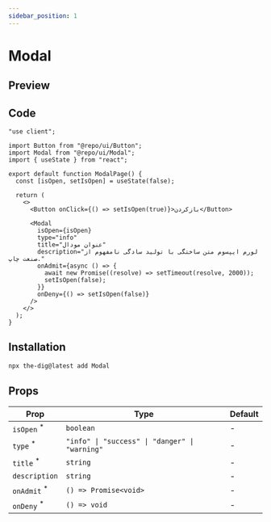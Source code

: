```yaml
---
sidebar_position: 1
---
```


# Modal

## Preview


<Container>
  <ModalPreview />
</Container>

## Code

```tsx
"use client";

import Button from "@repo/ui/Button";
import Modal from "@repo/ui/Modal";
import { useState } from "react";

export default function ModalPage() {
  const [isOpen, setIsOpen] = useState(false);

  return (
    <>
      <Button onClick={() => setIsOpen(true)}>بازکردن</Button>

      <Modal
        isOpen={isOpen}
        type="info"
        title="عنوان مودال"
        description="لورم ایپسوم متن ساختگی با تولید سادگی نامفهوم از صنعت چاپ."
        onAdmit={async () => {
          await new Promise((resolve) => setTimeout(resolve, 2000));
          setIsOpen(false);
        }}
        onDeny={() => setIsOpen(false)}
      />
    </>
  );
}
````

## Installation

```bash
npx the-dig@latest add Modal
```

## Props

| Prop                                                              | Type                                              | Default |
| ----------------------------------------------------------------- | ------------------------------------------------- | ------- |
| `isOpen` <sup className="text-red-600 text-caption2">\*</sup>     | `boolean`                                         | -       |
| `type` <sup className="text-red-600 text-caption2">\*</sup>       | `"info" \| "success" \| "danger" \| "warning"`    | -       |
| `title` <sup className="text-red-600 text-caption2">\*</sup>      | `string`                                          | -       |
| `description`                                                     | `string`                                          | -       |
| `onAdmit` <sup className="text-red-600 text-caption2">\*</sup>    | `() => Promise<void>`                             | -       |
| `onDeny` <sup className="text-red-600 text-caption2">\*</sup>     | `() => void`                                      | -       |
